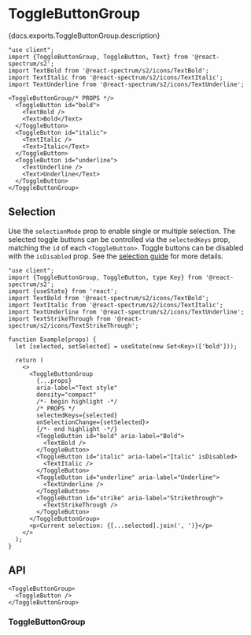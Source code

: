 

# ToggleButtonGroup

<PageDescription>{docs.exports.ToggleButtonGroup.description}</PageDescription>

```tsx render docs={docs.exports.ToggleButtonGroup} links={docs.links} props={['selectionMode', 'orientation', 'size', 'density', 'staticColor', 'isQuiet', 'isJustified', 'isDisabled']} type="s2"
"use client";
import {ToggleButtonGroup, ToggleButton, Text} from '@react-spectrum/s2';
import TextBold from '@react-spectrum/s2/icons/TextBold';
import TextItalic from '@react-spectrum/s2/icons/TextItalic';
import TextUnderline from '@react-spectrum/s2/icons/TextUnderline';

<ToggleButtonGroup/* PROPS */>
  <ToggleButton id="bold">
    <TextBold />
    <Text>Bold</Text>
  </ToggleButton>
  <ToggleButton id="italic">
    <TextItalic />
    <Text>Italic</Text>
  </ToggleButton>
  <ToggleButton id="underline">
    <TextUnderline />
    <Text>Underline</Text>
  </ToggleButton>
</ToggleButtonGroup>
```

## Selection

Use the `selectionMode` prop to enable single or multiple selection. The selected toggle buttons can be controlled via the `selectedKeys` prop, matching the `id` of each `<ToggleButton>`. Toggle buttons can be disabled with the `isDisabled` prop. See the [selection guide](selection.html?component=ToggleButtonGroup) for more details.

```tsx render docs={docs.exports.ToggleButtonGroup} links={docs.links} props={['selectionMode', 'disallowEmptySelection']} initialProps={{selectionMode: 'multiple'}} wide
"use client";
import {ToggleButtonGroup, ToggleButton, type Key} from '@react-spectrum/s2';
import {useState} from 'react';
import TextBold from '@react-spectrum/s2/icons/TextBold';
import TextItalic from '@react-spectrum/s2/icons/TextItalic';
import TextUnderline from '@react-spectrum/s2/icons/TextUnderline';
import TextStrikeThrough from '@react-spectrum/s2/icons/TextStrikeThrough';

function Example(props) {
  let [selected, setSelected] = useState(new Set<Key>(['bold']));

  return (
    <>
      <ToggleButtonGroup
        {...props}
        aria-label="Text style"
        density="compact"
        /*- begin highlight -*/
        /* PROPS */
        selectedKeys={selected}
        onSelectionChange={setSelected}>
        {/*- end highlight -*/}
        <ToggleButton id="bold" aria-label="Bold">
          <TextBold />
        </ToggleButton>
        <ToggleButton id="italic" aria-label="Italic" isDisabled>
          <TextItalic />
        </ToggleButton>
        <ToggleButton id="underline" aria-label="Underline">
          <TextUnderline />
        </ToggleButton>
        <ToggleButton id="strike" aria-label="Strikethrough">
          <TextStrikeThrough />
        </ToggleButton>
      </ToggleButtonGroup>
      <p>Current selection: {[...selected].join(', ')}</p>
    </>
  );
}
```

## API

```tsx links={{ToggleButtonGroup: '#togglebuttongroup', ToggleButton: 'ToggleButton.html'}}
<ToggleButtonGroup>
  <ToggleButton />
</ToggleButtonGroup>
```

### ToggleButtonGroup

<PropTable component={docs.exports.ToggleButtonGroup} links={docs.links} />

